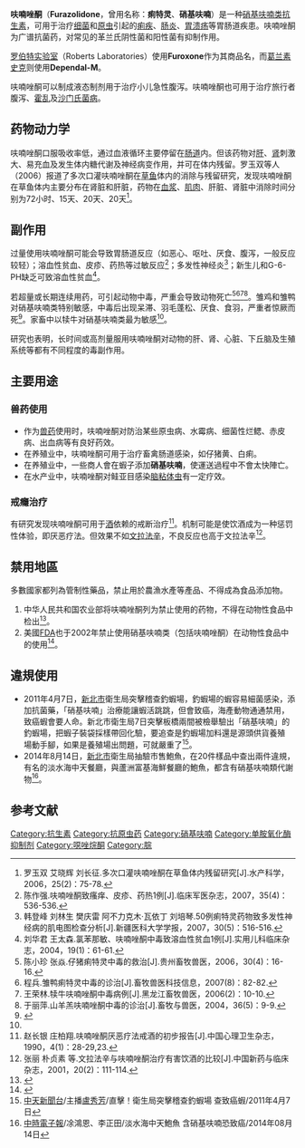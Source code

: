 {{medical}}
{{NoteTA|G1=Drug}}
{{drugbox
| IUPAC_name        = <nowiki>3-（5-硝基糠醛缩氨基）-噁唑烷酮[2]</nowiki>
| image             = Furazolidone.svg
| width             = 200px
| image2            = 
| width2            = 
| CAS_number_Ref = {{cascite|correct|??}}
| CAS_number = 67-45-8
| ATC_prefix = G01
| ATC_suffix = AX06
| ATC_supplemental = {{ATCvet|J01|XE90}}
| PubChem = 3435
| DrugBank_Ref = {{drugbankcite|correct|drugbank}}
| DrugBank = DB00614
| ChemSpiderID_Ref = {{chemspidercite|correct|chemspider}}
| ChemSpiderID = 3317
| UNII_Ref = {{fdacite|correct|FDA}}
| UNII = 5J9CPU3RE0
| KEGG_Ref = {{keggcite|changed|kegg}}
| KEGG = C07999
| ChEMBL_Ref = {{ebicite|changed|EBI}}
| ChEMBL = 1103
| chemical_formula  = 
| C=8 | H=7 | As= | Au= | Br= | Cl= | Co= | F= | Gd= | I= | Mn= | N=3 | Na= | O=5 | P= | Pt= | S= | Se= | Tc= | Zn= | charge=
| molecular_weight  = 225.1583 g/mol
| smiles            = C1COC(=O)N1N=CC2=CC=C(O2)[N+](=O)[O-]
| synonyms          = Nitrofurazolidone<br />Nitrofurazolidonum<br />USAF EA-1
| density           = 
| melting_point     = 255
| melting_high      =
| melting_notes     = 
| boiling_point     = 
| boiling_notes     =
| solubility        = 0.04
| specific_rotation = 
| sec_combustion    = 
| bioavailability   = 
| protein_bound     = 
| metabolism        = 
| elimination_half-life = 10分钟
| excretion         = 
| licence_EU        =  <!-- EMEA requires brand name --> 
| licence_US        =  FUROXONE
| pregnancy_AU      =  <!-- A / B1 / B2 / B3 / C / D / X -->
| pregnancy_US      =  <!-- A / B            / C / D / X -->
| pregnancy_category=  
| legal_AU          =  <!-- Unscheduled / S2 / S3 / S4 / S5 / S6 / S7 / S8 / S9 -->
| legal_CA          =  <!--             / Schedule I, II, III, IV, V, VI, VII, VIII -->
| legal_UK          =  <!-- GSL         / P       / POM / CD / Class A, B, C -->
| legal_US          =  <!-- OTC                   / Rx-only  / Schedule I, II, III, IV, V -->
| legal_status      = 
| dependency_liability = 
| routes_of_administration = 口服
}}

'''呋喃唑酮'''（'''Furazolidone'''，曾用名称：'''痢特灵'''、'''硝基呋喃'''）是一种[[硝基呋喃类抗生素|硝基呋喃类]][[抗生素|抗生素]]，可用于治疗[[细菌|细菌]]和[[原虫|原虫]]引起的[[痢疾|痢疾]]、[[肠炎|肠炎]]、[[胃溃疡|胃溃疡]]等胃肠道疾患。呋喃唑酮为广谱抗菌药，对常见的革兰氏阴性菌和阳性菌有抑制作用。

[[罗伯特实验室|罗伯特实验室]]（Roberts Laboratories）使用'''Furoxone'''作为其商品名，而[[葛兰素史克|葛兰素史克]]则使用'''Dependal-M'''。

呋喃唑酮可以制成液态制剂用于治疗小儿急性腹泻。呋喃唑酮也可用于治疗旅行者腹泻、[[霍乱|霍乱]]及[[沙门氏菌|沙门氏菌病]]。

== 药物动力学 ==
呋喃唑酮口服吸收率低，通过血液循环主要停留在[[肠道|肠道]]内。但该药物对[[肝|肝]]、[[肾|肾]]刺激大、易充血及发生体内糖代谢及神经病变作用，并可在体内残留。罗玉双等人（2006）报道了多次口灌呋喃唑酮在[[草鱼|草鱼]]体内的消除与残留研究，发现呋喃唑酮在草鱼体内主要分布在肾脏和肝脏，药物在[[血浆|血浆]]、[[肌肉|肌肉]]、肝脏、肾脏中消除时间分别为72小时、15天、20天、20天<ref>罗玉双 艾晓辉 刘长征.多次口灌呋喃唑酮在草鱼体内残留研究[J].水产科学，2006，25(2)：75-78.</ref>。

== 副作用 ==
过量使用呋喃唑酮可能会导致胃肠道反应（如恶心、呕吐、厌食、腹泻，一般反应较轻）；溶血性贫血、皮疹、药热等过敏反应<ref>陈作强.呋喃唑酮致瘙痒、皮疹、药热1例[J].临床军医杂志，2007，35(4)：536-536.</ref>；多发性神经炎<ref>韩登峰 刘林生 樊庆雷 阿不力克木·瓦依丁 刘培琴.50例痢特灵药物致多发性神经病的肌电图检查分析[J].新疆医科大学学报，2007，30(5)：516-516.</ref>；新生儿和G-6-PH缺乏可致溶血性贫血<ref>刘华君 王太森.氯苯那敏、呋喃唑酮中毒致溶血性贫血1例[J].实用儿科临床杂志，2004，19(1)：61-61.</ref>。

若超量或长期连续用药，可引起动物中毒，严重会导致动物死亡<ref>陈小珍 张焱.仔猪痢特灵中毒的救治[J].贵州畜牧兽医，2006，30(4)：16-16.</ref><ref>程兵.雏鸭痢特灵中毒的诊治[J].畜牧兽医科技信息，2007(8)：82-82.</ref><ref>王荣林.犊牛呋喃唑酮中毒病例[J].黑龙江畜牧兽医，2006(2)：10-10.</ref><ref>于丽萍.山羊羔呋喃唑酮中毒的诊治[J].畜牧与兽医，2004，36(5)：9-9.</ref>。雏鸡和雏鸭对硝基呋喃类特别敏感，中毒后出现呆滞、羽毛蓬松、厌食、食羽，严重者惊厥而死<ref name="林庆华">{{cite book | last = 林庆华主编 | first = | authorlink = | coauthors = | title = 兽医药理学 兽医专业适用 | publisher = 四川科学技术出版社 | date = 1987-9 | location = 成都 | pages = 157 | url = | doi = | id = | isbn = 7-5364-1937-6 }}</ref>。家畜中以犊牛对硝基呋喃类最为敏感<ref name="林庆华"/>。

研究也表明，长时间或高剂量服用呋喃唑酮对动物的肝、肾、心脏、下丘脑及生殖系统等都有不同程度的毒副作用。

==主要用途==
===兽药使用===
*作为[[兽药|兽药]]使用时，呋喃唑酮对防治某些原虫病、水霉病、细菌性烂鳃、赤皮病、出血病等有良好药效。
*在养殖业中，呋喃唑酮可用于治疗畜禽肠道感染，如仔猪黄、白痢。
*在养殖业中，一些商人會在蝦子添加'''硝基呋喃'''，使運送過程中不會太快陣亡。
*在水产业中，呋喃唑酮对鲑亚目感染[[脑粘体虫|脑粘体虫]]有一定疗效。
===戒癮治疗===
有研究发现呋喃唑酮可用于[[酒|酒]]依赖的戒断治疗<ref>赵长银 庄柏翔.呋喃唑酮厌恶疗法戒酒的初步报告[J].中国心理卫生杂志，1990，4(1)：28-29,23.</ref>。机制可能是使饮酒成为一种惩罚性体验，即厌恶疗法。但效果不如[[文拉法辛|文拉法辛]]，不良反应也高于文拉法辛<ref>张丽 朴贞素 等.文拉法辛与呋喃唑酮治疗有害饮酒的比较[J].中国新药与临床杂志，2001，20(2)：111-114.</ref>。

==禁用地區==
多數國家都列為管制性藥品，禁止用於農漁水產等產品、不得成為食品添加物。

# 中华人民共和国农业部将呋喃唑酮列为禁止使用的药物，不得在动物性食品中检出<ref>{{cite web |url=http://www.agri.gov.cn/blgg/t20030226_59300.htm |title=中华人民共和国农业部公告第235号 |accessdate=2008-01-31 |date=2002-12-24 |publisher=中华人民共和国农业部 |language=zh-hans |deadurl=yes |archiveurl=https://web.archive.org/web/20070529184732/http://www.agri.gov.cn/blgg/t20030226_59300.htm |archivedate=2007-05-29 }}</ref>。
# 美國[[FDA|FDA]]也于2002年禁止使用硝基呋喃类（包括呋喃唑酮）在动物性食品中的使用<ref>{{cite web |url=http://www.fda.gov/cvm/CVM_Updates/nitroup.htm |title=FDA PROHIBITS NITROFURAN DRUG USE IN FOOD-PRODUCING ANIMALS |accessdate=2008-01-31 |date=2002-02-07 |publisher=FDA, Center for Veterinary Medicine |language=en |archive-date=2009-05-13 |archive-url=https://web.archive.org/web/20090513021224/http://www.fda.gov/cvm/CVM_Updates/nitroup.htm |dead-url=no }}</ref>。

==違規使用==
*2011年4月7日，[[新北市|新北市]]衛生局突擊稽查釣蝦場，釣蝦場的蝦容易細菌感染，添加抗菌藥，「硝基呋喃」治療能讓蝦活跳跳，但會­致癌，海產動物通通禁用，致癌蝦會要人命。新北市衛生局7日突擊板橋兩間被檢舉驗出「­硝基呋喃」的釣蝦場，把蝦子裝袋採樣帶回化驗，要追查是釣蝦場加料還是源頭供貨養殖場­動手腳，如果是養殖場出問題，可就嚴重了<ref>[[中天新聞台|中天新聞台]]/主播[[盧秀芳|盧秀芳]]/直擊！衛生局突擊稽查釣蝦場 查致癌蝦/2011年4月7日</ref>。
*2014年8月14日，[[新北市|新北市]]衛生局抽驗市售鮑魚，在20件樣品中查出兩件違規，有名的淡水海中天餐廳，與蘆洲富基海鮮餐廳的鮑魚，都含有硝基呋喃類代謝物<ref>[[中時電子報|中時電子報]]/凃鴻恩、李正田/淡水海中天鮑魚 含硝基呋喃恐致癌/2014年08月14日</ref>。

==参考文献==
{{reflist|2}}

{{妇科抗感染药和防腐剂}}
{{Excavata antiparasitics|state=autocollapse}}

[[Category:抗生素|Category:抗生素]]
[[Category:抗原虫药|Category:抗原虫药]]
[[Category:硝基呋喃|Category:硝基呋喃]]
[[Category:单胺氧化酶抑制剂|Category:单胺氧化酶抑制剂]]
[[Category:噁唑烷酮|Category:噁唑烷酮]]
[[Category:腙|Category:腙]]